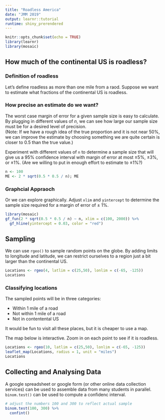 ```yaml
---
title: "Roadless America"
date: "JMM 2019"
output: learnr::tutorial
runtime: shiny_prerendered
---
```


```r
knitr::opts_chunk$set(echo = TRUE)
library(learnr)
library(mosaic)
```


## How much of the continental US is roadless?

### Definition of roadless

Let's define roadless as more than one mile from a raod.  Suppose we want to estimate
what fractions of the continental US is roadless.

### How precise an estimate do we want?

The worst case margin of error for a given sample size is easy to calculate.
By plugging in different values of $n$, we can see how large our sample size must
be for a desired level of precision.  
(Note: If we have a rough idea of the true proportion and it
is not near 50%, we can improve the estimate by choosing something we are quite certain is
closer to 0.5 than the true value.)

Experiment with different values of `n` to determine a sample size that will give us a 95%
confidence interval with margin of error at most $\pm 5$%, $\pm3$%, or $\pm1$%. 
(Are we willing to put in enough effort to estimate to $\pm1$%?)

```r
n <- 100
ME <- 2 * sqrt(0.5 * 0.5 / n); ME
```

### Graphcial Appraoch

Or we can explore graphically.  Adjust `xlim` and `yintercept` to determine the sample size
required for a margin of error of $\pm$ 1%.

```r
library(mosaic)
gf_fun(2 * sqrt(0.5 * 0.5 / n) ~ n, xlim = c(100, 2000)) %>%
  gf_hline(yintercept = 0.03, color = "red")
```

## Sampling 

We can use `rgeo()` to sample random points on the globe.  By adding limits to longitude and 
latitude, we can restrict ourselves to a region just a bit larger than the continental US.

```r
Locations <- rgeo(4, latlim = c(25,50), lonlim = c(-65, -125))
Locations
```

### Classifying locations

The sampled points will be in three categories:

* Within 1 mile of a road
* Not within 1 mile of a road
* Not in contentental US

It would be fun to visit all these places, but it is cheaper to use a map.

The map below is interactive.  Zoom in on each point to see if it is roadless.

```r
Locations <- rgeo(10, latlim = c(25,50), lonlim = c(-65, -125))
leaflet_map(Locations, radius = 1, unit = "miles")
Locations
```

## Collecting and Analysing Data

A google spreadsheet or google form (or other online data collection services) can be used
to assemble data from many students in parallel.  `binom.test()` can be used to compute
a confidenc interval.

```r
# adjust the numbers 100 and 300 to reflect actual sample 
binom.test(100, 300) %>% 
  confint()
```